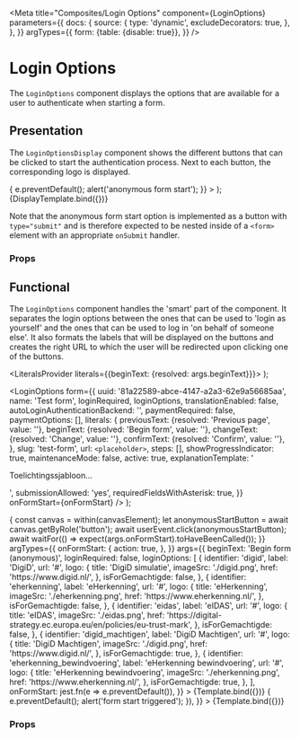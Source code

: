 


<Meta
  title="Composites/Login Options"
  component={LoginOptions}
  parameters={{
    docs: {
      source: {
        type: 'dynamic',
        excludeDecorators: true,
      },
    },
  }}
  argTypes={{
    form: {table: {disable: true}},
  }}
/>

# Login Options

The `LoginOptions` component displays the options that are available for a user to authenticate when
starting a form.

## Presentation

The `LoginOptionsDisplay` component shows the different buttons that can be clicked to start the
authentication process. Next to each button, the corresponding logo is displayed.

  <form
    onSubmit={e => {
      e.preventDefault();
      alert('anonymous form start');
    }}
  >
    <LoginOptionsDisplay
      loginAsYourselfOptions={loginAsYourselfOptions}
      loginAsGemachtigdeOptions={loginAsGemachtigdeOptions}
    />
  </form>
);

<Canvas>
  <Story
    name="Display"
    argTypes={{
      onFormStart: {table: {disable: true}},
    }}
    args={{
      loginAsYourselfOptions: [
        {
          identifier: 'digid',
          label: 'DigiD',
          logo: {
            appearance: 'dark',
            href: 'https://www.digid.nl/',
            title: 'DigiD',
            imageSrc: './digid.png',
          },
          url: '#',
        },
        {
          identifier: 'eHerkenning',
          label: 'eHerkenning',
          logo: {
            appearance: 'light',
            href: 'https://www.eherkenning.nl/',
            title: 'eHerkenning',
            imageSrc: './eherkenning.png',
          },
          url: '#',
        },
        {
          identifier: 'eidas',
          label: 'eIDAS',
          logo: {
            appearance: 'light',
            href: 'https://www.eherkenning.nl/',
            title: 'eIDAS',
            imageSrc: './eidas.png',
          },
          url: '#',
        },
        {
          identifier: 'anonymous',
          label: 'Begin form',
        },
      ],
      loginAsGemachtigdeOptions: [
        {
          identifier: 'digid_machtigen',
          label: 'DigiD Machtigen',
          logo: {
            appearance: 'dark',
            href: 'https://www.digid.nl/',
            title: 'DigiD Machtigen',
            imageSrc: './digid.png',
          },
          url: '#',
        },
      ],
    }}
  >
    {DisplayTemplate.bind({})}
  </Story>
</Canvas>

Note that the anonymous form start option is implemented as a button with `type="submit"` and is
therefore expected to be nested inside of a `<form>` element with an appropriate `onSubmit` handler.

### Props

<ArgsTable of={LoginOptionsDisplay} />

## Functional

The `LoginOptions` component handles the 'smart' part of the component. It separates the login
options between the ones that can be used to 'login as yourself' and the ones that can be used to
log in 'on behalf of someone else'. It also formats the labels that will be displayed on the buttons
and creates the right URL to which the user will be redirected upon clicking one of the buttons.

  <LiteralsProvider literals={{beginText: {resolved: args.beginText}}}>
    <Story />
  </LiteralsProvider>
);

  <LoginOptions
    form={{
      uuid: '81a22589-abce-4147-a2a3-62e9a56685aa',
      name: 'Test form',
      loginRequired,
      loginOptions,
      translationEnabled: false,
      autoLoginAuthenticationBackend: '',
      paymentRequired: false,
      paymentOptions: [],
      literals: {
        previousText: {resolved: 'Previous page', value: ''},
        beginText: {resolved: 'Begin form', value: ''},
        changeText: {resolved: 'Change', value: ''},
        confirmText: {resolved: 'Confirm', value: ''},
      },
      slug: 'test-form',
      url: `<placeholder>`,
      steps: [],
      showProgressIndicator: true,
      maintenanceMode: false,
      active: true,
      explanationTemplate: '<p>Toelichtingssjabloon...</p>',
      submissionAllowed: 'yes',
      requiredFieldsWithAsterisk: true,
    }}
    onFormStart={onFormStart}
  />
);

<Canvas>
  <Story
    name="Functional"
    decorators={[LiteralDecorator]}
    play={async ({args, canvasElement}) => {
      const canvas = within(canvasElement);
      let anonymousStartButton = await canvas.getByRole('button');
      await userEvent.click(anonymousStartButton);
      await waitFor(() => expect(args.onFormStart).toHaveBeenCalled());
    }}
    argTypes={{
      onFormStart: {
        action: true,
      },
    }}
    args={{
      beginText: 'Begin form (anonymous)',
      loginRequired: false,
      loginOptions: [
        {
          identifier: 'digid',
          label: 'DigiD',
          url: '#',
          logo: {
            title: 'DigiD simulatie',
            imageSrc: './digid.png',
            href: 'https://www.digid.nl/',
          },
          isForGemachtigde: false,
        },
        {
          identifier: 'eherkenning',
          label: 'eHerkenning',
          url: '#',
          logo: {
            title: 'eHerkenning',
            imageSrc: './eherkenning.png',
            href: 'https://www.eherkenning.nl/',
          },
          isForGemachtigde: false,
        },
        {
          identifier: 'eidas',
          label: 'eIDAS',
          url: '#',
          logo: {
            title: 'eIDAS',
            imageSrc: './eidas.png',
            href: 'https://digital-strategy.ec.europa.eu/en/policies/eu-trust-mark',
          },
          isForGemachtigde: false,
        },
        {
          identifier: 'digid_machtigen',
          label: 'DigiD Machtigen',
          url: '#',
          logo: {
            title: 'DigiD Machtigen',
            imageSrc: './digid.png',
            href: 'https://www.digid.nl/',
          },
          isForGemachtigde: true,
        },
        {
          identifier: 'eherkenning_bewindvoering',
          label: 'eHerkenning bewindvoering',
          url: '#',
          logo: {
            title: 'eHerkenning bewindvoering',
            imageSrc: './eherkenning.png',
            href: 'https://www.eherkenning.nl/',
          },
          isForGemachtigde: true,
        },
      ],
      onFormStart: jest.fn(e => e.preventDefault()),
    }}
  >
    {Template.bind({})}
  </Story>
</Canvas>

<Canvas>
  <Story
    name="No \'machtigen\' options"
    decorators={[LiteralDecorator]}
    argTypes={{
      onFormStart: {
        action: true,
      },
    }}
    args={{
      beginText: '(anonymous)',
      loginRequired: true,
      loginOptions: [
        {
          identifier: 'digid',
          label: 'DigiD',
          url: '#',
          logo: {
            title: 'DigiD simulatie',
            imageSrc: './digid.png',
            href: 'https://www.digid.nl/',
          },
          isForGemachtigde: false,
        },
      ],
      onFormStart: jest.fn(e => {
        e.preventDefault();
        alert('form start triggered');
      }),
    }}
  >
    {Template.bind({})}
  </Story>
</Canvas>

### Props

<ArgsTable of={LoginOptions} />
